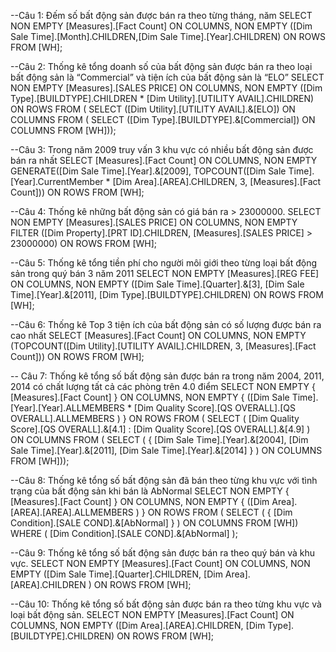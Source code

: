 ﻿--Câu 1: Đếm số bất động sản được bán ra theo từng tháng, năm
SELECT NON EMPTY [Measures].[Fact Count] ON COLUMNS,
NON EMPTY ([Dim Sale Time].[Month].CHILDREN,[Dim Sale Time].[Year].CHILDREN)
ON ROWS FROM [WH];

--Câu 2: Thống kê tổng doanh số của bất động sản được bán ra theo loại bất động sản là “Commercial” và tiện ích của bất động sản là “ELO”
SELECT NON EMPTY [Measures].[SALES PRICE] ON COLUMNS,
NON EMPTY ([Dim Type].[BUILDTYPE].CHILDREN * [Dim Utility].[UTILITY AVAIL].CHILDREN) ON ROWS
FROM ( SELECT ([Dim Utility].[UTILITY AVAIL].&[ELO]) ON COLUMNS
FROM ( SELECT ([Dim Type].[BUILDTYPE].&[Commercial]) ON COLUMNS
FROM [WH]));

--Câu 3: Trong năm 2009 truy vấn 3 khu vực có nhiều bất động sản được bán ra nhất
SELECT [Measures].[Fact Count] ON COLUMNS,
NON EMPTY GENERATE([Dim Sale Time].[Year].&[2009], TOPCOUNT([Dim Sale Time].[Year].CurrentMember * [Dim Area].[AREA].CHILDREN, 3, [Measures].[Fact Count])) ON ROWS FROM [WH];

--Câu 4: Thống kê những bất động sản có giá bán ra > 23000000.
SELECT NON EMPTY [Measures].[SALES PRICE] ON COLUMNS,
NON EMPTY FILTER ([Dim Property].[PRT ID].CHILDREN, [Measures].[SALES PRICE] > 23000000) ON ROWS FROM [WH];

--Câu 5: Thống kê tổng tiền phí cho người môi giới theo từng loại bất động sản trong quý bán 3 năm 2011
SELECT NON EMPTY [Measures].[REG FEE] ON COLUMNS,
NON EMPTY ([Dim Sale Time].[Quarter].&[3], [Dim Sale Time].[Year].&[2011], [Dim Type].[BUILDTYPE].CHILDREN) ON ROWS FROM [WH];

--Câu 6: Thống kê Top 3 tiện ích của bất động sản có số lượng được bán ra cao nhất
SELECT [Measures].[Fact Count] ON COLUMNS, 
NON EMPTY (TOPCOUNT([Dim Utility].[UTILITY AVAIL].CHILDREN, 3, [Measures].[Fact Count])) ON ROWS
FROM [WH];

-- Câu 7: Thống kê tổng số bất động sản được bán ra trong năm 2004, 2011, 2014 có chất lượng tất cả các phòng trên 4.0 điểm
SELECT NON EMPTY { [Measures].[Fact Count] } ON COLUMNS,
 NON EMPTY { ([Dim Sale Time].[Year].[Year].ALLMEMBERS * [Dim Quality Score].[QS OVERALL].[QS OVERALL].ALLMEMBERS ) } ON ROWS
 FROM ( SELECT ( [Dim Quality Score].[QS OVERALL].&[4.1] : [Dim Quality Score].[QS OVERALL].&[4.9] ) ON COLUMNS
 FROM ( SELECT ( { [Dim Sale Time].[Year].&[2004], [Dim Sale Time].[Year].&[2011], [Dim Sale Time].[Year].&[2014] } ) ON COLUMNS
 FROM [WH]));

--Câu 8: Thống kê tổng số bất động sản đã bán theo từng khu vực với tình trạng của bất động sản khi bán là AbNormal
SELECT NON EMPTY { [Measures].[Fact Count] } ON COLUMNS,
 NON EMPTY { ([Dim Area].[AREA].[AREA].ALLMEMBERS ) } ON ROWS
 FROM ( SELECT ( { [Dim Condition].[SALE COND].&[AbNormal] } ) ON COLUMNS
 FROM [WH])
 WHERE ( [Dim Condition].[SALE COND].&[AbNormal] );

--Câu 9: Thống kê tổng số bất động sản được bán ra theo quý bán và khu vực.
SELECT NON EMPTY [Measures].[Fact Count] ON COLUMNS,
NON EMPTY ([Dim Sale Time].[Quarter].CHILDREN, [Dim Area].[AREA].CHILDREN ) ON ROWS FROM [WH];

--Câu 10: Thống kê tổng số bất động sản được bán ra theo từng khu vực và loại bất động sản.
SELECT NON EMPTY [Measures].[Fact Count] ON COLUMNS,
NON EMPTY ([Dim Area].[AREA].CHILDREN, [Dim Type].[BUILDTYPE].CHILDREN) ON ROWS FROM [WH];

